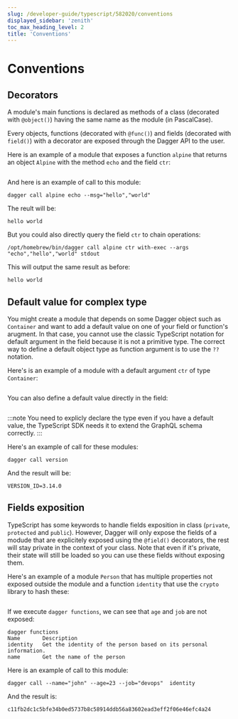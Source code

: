 ```yaml
---
slug: /developer-guide/typescript/582020/conventions
displayed_sidebar: 'zenith'
toc_max_heading_level: 2
title: 'Conventions'
---
```



# Conventions

<PartialExperimentalDocs />

## Decorators

A module's main functions is declared as methods of a class (decorated with `@object()`) having the same name as the module (in PascalCase).

Every objects, functions (decorated with `@func()`) and fields (decorated with `field()`) with a decorator are exposed through the Dagger API to the user.

Here is an example of a module that exposes a function `alpine` that returns an object `Alpine` with the method `echo` and the field `ctr`:

```typescript file=./snippets/conventions/decorators/index.ts

```

And here is an example of call to this module:

```shell
dagger call alpine echo --msg="hello","world"
```

The reult will be:

```shell
hello world
```

But you could also directly query the field `ctr` to chain operations:

```shell
/opt/homebrew/bin/dagger call alpine ctr with-exec --args "echo","hello","world" stdout
```

This will output the same result as before:

```shell
hello world
```

## Default value for complex type

You might create a module that depends on some Dagger object such as `Container` and want to add a default value on
one of your field or function's arugment. In that case, you cannot use the classic TypeScript notation for default
argument in the field because it is not a primitive type.
The correct way to define a default object type as function argument is to use the `??` notation.

Here's is an example of a module with a default argument `ctr` of type `Container`:

```typescript file=./snippets/conventions/default-object-in-constructor/index.ts

```

You can also define a default value directly in the field:

```typescript file=./snippets/conventions/default-object-in-field/index.ts

```

:::note
You need to explicly declare the type even if you have a default value, the TypeScript SDK needs it to extend the GraphQL schema correctly.
:::

Here's an example of call for these modules:

```shell
dagger call version
```

And the result will be:

```shell
VERSION_ID=3.14.0
```

## Fields exposition

TypeScript has some keywords to handle fields exposition in class (`private`, `protected` and `public`).
However, Dagger will only expose the fields of a modude that are explicitely exposed using the `@field()` decorators, the rest
will stay private in the context of your class.
Note that even if it's private, their state will still be loaded so you can use these fields without exposing them.

Here's an example of a module `Person` that has multiple properties not exposed outside the module and a function `identity` that use the `crypto` library to hash these:

```typescript file=./snippets/conventions/fields-exposition/index.ts

```

If we execute `dagger functions`, we can see that `age` and `job` are not exposed:

```shell
dagger functions
Name       Description
identity   Get the identity of the person based on its personal information.
name       Get the name of the person
```

Here is an example of call to this module:

```shell
dagger call --name="john" --age=23 --job="devops"  identity
```

And the result is:

```shell
c11fb2dc1c5bfe34b0ed5737b8c58914ddb56a83602ead3eff2f06e46efc4a24
```
